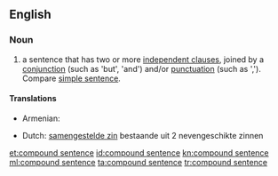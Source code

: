 ==English==

===Noun===
{{en-noun|head=[[compound]] [[sentence]]}}

# {{context|grammar|lang=en}} a sentence that has two or more [[independent clause]]s, joined by a [[conjunction]] (such as 'but', 'and') and/or [[punctuation]] (such as ','). Compare [[simple sentence]].
{{examples-right|examples=The alarm went off and I got out of bed.<br>I got to work but my computer wouldn't work}}

====Translations====
{{trans-top|a sentence that has two or more independent clauses, joined by a conjunction and/or punctuation.}}
* Armenian: {{t-|hy|բարդ նախադասություն|tr=bard naxadasut’yun}}
{{trans-mid}}
*Dutch: [[samengestelde zin]] bestaande uit 2 nevengeschikte zinnen {{m}}
{{trans-bottom}}

[[et:compound sentence]]
[[id:compound sentence]]
[[kn:compound sentence]]
[[ml:compound sentence]]
[[ta:compound sentence]]
[[tr:compound sentence]]